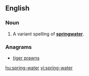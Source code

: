 ==English==

===Noun===
{{en-noun|head=[[spring]]-[[water]]|-}}

# A variant spelling of '''[[springwater]]'''.

===Anagrams===
* [[tiger prawns#English|tiger prawns]]

[[hu:spring-water]]
[[vi:spring-water]]
